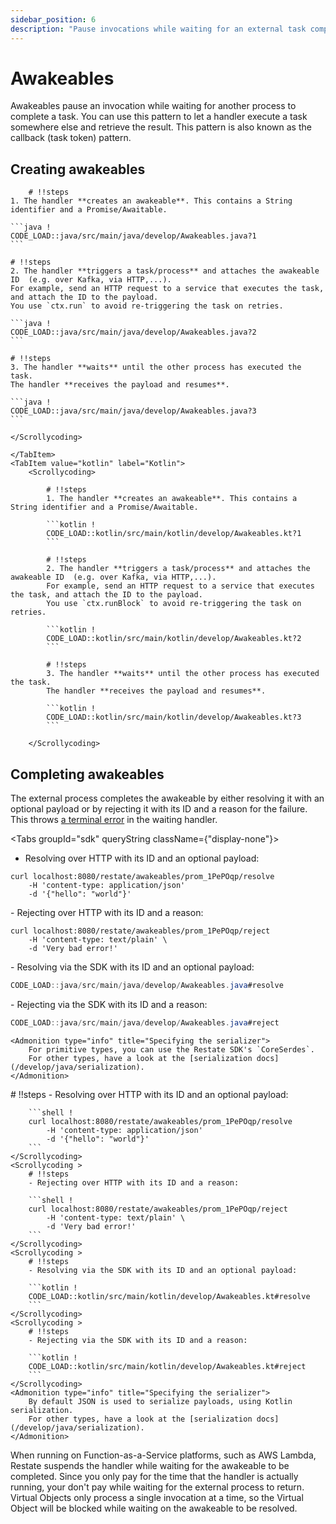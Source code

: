 ```yaml
---
sidebar_position: 6
description: "Pause invocations while waiting for an external task completion."
---
```




# Awakeables

Awakeables pause an invocation while waiting for another process to complete a task.
You can use this pattern to let a handler execute a task somewhere else and retrieve the result.
This pattern is also known as the callback (task token) pattern.

## Creating awakeables
<Tabs groupId="sdk" queryString>
<TabItem value="java" label="Java">
    <Scrollycoding>

        # !!steps
    1. The handler **creates an awakeable**. This contains a String identifier and a Promise/Awaitable.

    ```java !
    CODE_LOAD::java/src/main/java/develop/Awakeables.java?1
    ```

    # !!steps
    2. The handler **triggers a task/process** and attaches the awakeable ID  (e.g. over Kafka, via HTTP,...).
    For example, send an HTTP request to a service that executes the task, and attach the ID to the payload.
    You use `ctx.run` to avoid re-triggering the task on retries.

    ```java !
    CODE_LOAD::java/src/main/java/develop/Awakeables.java?2
    ```

    # !!steps
    3. The handler **waits** until the other process has executed the task.
    The handler **receives the payload and resumes**.

    ```java !
    CODE_LOAD::java/src/main/java/develop/Awakeables.java?3
    ```

    </Scrollycoding>

    </TabItem>
    <TabItem value="kotlin" label="Kotlin">
        <Scrollycoding>

            # !!steps
            1. The handler **creates an awakeable**. This contains a String identifier and a Promise/Awaitable.

            ```kotlin !
            CODE_LOAD::kotlin/src/main/kotlin/develop/Awakeables.kt?1
            ```

            # !!steps
            2. The handler **triggers a task/process** and attaches the awakeable ID  (e.g. over Kafka, via HTTP,...).
            For example, send an HTTP request to a service that executes the task, and attach the ID to the payload.
            You use `ctx.runBlock` to avoid re-triggering the task on retries.

            ```kotlin !
            CODE_LOAD::kotlin/src/main/kotlin/develop/Awakeables.kt?2
            ```

            # !!steps
            3. The handler **waits** until the other process has executed the task.
            The handler **receives the payload and resumes**.

            ```kotlin !
            CODE_LOAD::kotlin/src/main/kotlin/develop/Awakeables.kt?3
            ```

        </Scrollycoding>
</TabItem>
</Tabs>

## Completing awakeables

The external process completes the awakeable by either resolving it with an optional payload or by rejecting it
with its ID and a reason for the failure. This throws [a terminal error](/develop/java/error-handling) in the waiting handler.

<Tabs groupId="sdk" queryString className={"display-none"}>
<TabItem value="java" label="Java">
<TextAndCode>
- Resolving over HTTP with its ID and an optional payload:

```shell !result
curl localhost:8080/restate/awakeables/prom_1PePOqp/resolve
    -H 'content-type: application/json'
    -d '{"hello": "world"}'
```
</TextAndCode>
<TextAndCode>
- Rejecting over HTTP with its ID and a reason:

```shell !result
curl localhost:8080/restate/awakeables/prom_1PePOqp/reject
    -H 'content-type: text/plain' \
    -d 'Very bad error!'
```
</TextAndCode>
<TextAndCode >
- Resolving via the SDK with its ID and an optional payload:

```java !result
CODE_LOAD::java/src/main/java/develop/Awakeables.java#resolve
```
</TextAndCode>
<TextAndCode >
- Rejecting via the SDK with its ID and a reason:

```java !result
CODE_LOAD::java/src/main/java/develop/Awakeables.java#reject
```
</TextAndCode>

    <Admonition type="info" title="Specifying the serializer">
        For primitive types, you can use the Restate SDK's `CoreSerdes`.
        For other types, have a look at the [serialization docs](/develop/java/serialization).
    </Admonition>
</TabItem>
<TabItem value="kotlin" label="Kotlin">
    <Scrollycoding >
        # !!steps
        - Resolving over HTTP with its ID and an optional payload:

        ```shell !
        curl localhost:8080/restate/awakeables/prom_1PePOqp/resolve
            -H 'content-type: application/json'
            -d '{"hello": "world"}'
        ```
    </Scrollycoding>
    <Scrollycoding >
        # !!steps
        - Rejecting over HTTP with its ID and a reason:

        ```shell !
        curl localhost:8080/restate/awakeables/prom_1PePOqp/reject
            -H 'content-type: text/plain' \
            -d 'Very bad error!'
        ```
    </Scrollycoding>
    <Scrollycoding >
        # !!steps
        - Resolving via the SDK with its ID and an optional payload:

        ```kotlin !
        CODE_LOAD::kotlin/src/main/kotlin/develop/Awakeables.kt#resolve
        ```
    </Scrollycoding>
    <Scrollycoding >
        # !!steps
        - Rejecting via the SDK with its ID and a reason:

        ```kotlin !
        CODE_LOAD::kotlin/src/main/kotlin/develop/Awakeables.kt#reject
        ```
    </Scrollycoding>
    <Admonition type="info" title="Specifying the serializer">
        By default JSON is used to serialize payloads, using Kotlin serialization.
        For other types, have a look at the [serialization docs](/develop/java/serialization).
    </Admonition>
</TabItem>
</Tabs>

<Admonition type="tip" title="Cost savings on FaaS">
When running on Function-as-a-Service platforms, such as AWS Lambda, Restate suspends the handler while waiting for the awakeable to be completed.
Since you only pay for the time that the handler is actually running, your don't pay while waiting for the external process to return.
</Admonition>

<Admonition type="info" title="Awaiting awakeables in Virtual Objects">
    Virtual Objects only process a single invocation at a time, so the Virtual Object will be blocked while waiting on the awakeable to be resolved.
</Admonition>
